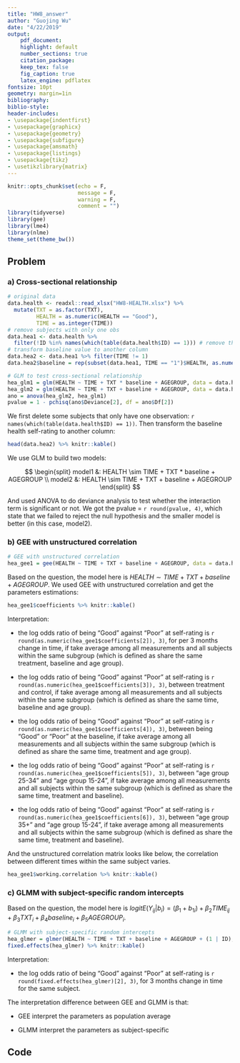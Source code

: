 ```yaml
---
title: "HW8_answer"
author: "Guojing Wu"
date: "4/22/2019"
output:
    pdf_document:
    highlight: default
    number_sections: true
    citation_package:
    keep_tex: false
    fig_caption: true
    latex_engine: pdflatex
fontsize: 10pt
geometry: margin=1in
bibliography:
biblio-style:
header-includes:
- \usepackage{indentfirst}
- \usepackage{graphicx}
- \usepackage{geometry}
- \usepackage{subfigure}
- \usepackage{amsmath}
- \usepackage{listings}
- \usepackage{tikz}
- \usetikzlibrary{matrix}
---
```


```r
knitr::opts_chunk$set(echo = F, 
                      message = F, 
                      warning = F, 
                      comment = "")
library(tidyverse)
library(gee)
library(lme4)
library(nlme)
theme_set(theme_bw())
```

## Problem

### a) Cross-sectional relationship

```r
# original data
data.health <- readxl::read_xlsx("HW8-HEALTH.xlsx") %>% 
  mutate(TXT = as.factor(TXT), 
         HEALTH = as.numeric(HEALTH == "Good"), 
         TIME = as.integer(TIME))
# remove subjects with only one obs
data.hea1 <- data.health %>% 
  filter(!ID %in% names(which(table(data.health$ID) == 1))) # remove the subject only has baseline
# transform baseline value to another column
data.hea2 <- data.hea1 %>% filter(TIME != 1)
data.hea2$baseline = rep(subset(data.hea1, TIME == "1")$HEALTH, as.numeric(table(data.hea2$ID))) # create baseline covariate

# GLM to test cross-sectional relationship
hea_glm1 = glm(HEALTH ~ TIME + TXT * baseline + AGEGROUP, data = data.hea2)
hea_glm2 = glm(HEALTH ~ TIME + TXT + baseline + AGEGROUP, data = data.hea2)
ano = anova(hea_glm2, hea_glm1)
pvalue = 1 - pchisq(ano$Deviance[2], df = ano$Df[2])

```

We first delete some subjects that only have one observation: `r names(which(table(data.health$ID) == 1))`. Then transform the baseline health self-rating to another column:

```r
head(data.hea2) %>% knitr::kable()
```


We use GLM to build two models:

$$
\begin{split}
model1 &: HEALTH \sim TIME + TXT * baseline + AGEGROUP \\
model2 &: HEALTH \sim TIME + TXT + baseline + AGEGROUP
\end{split}
$$

And used ANOVA to do deviance analysis to test whether the interaction term is significant or not. We got the pvalue = 
`r round(pvalue, 4)`, which state that we failed to reject the null hypothesis and the smaller model is better (in this case, model2).

### b) GEE with unstructured correlation

```r
# GEE with unstructured correlation
hea_gee1 = gee(HEALTH ~ TIME + TXT + baseline + AGEGROUP, data = data.hea2, family = "binomial", id = ID, corstr = "unstructured", scale.fix = TRUE, scale.value = 1)
```

Based on the question, the model here is $HEALTH \sim TIME + TXT + baseline + AGEGROUP$. We used GEE with unstructured correlation and get the parameters estimations:

```r
hea_gee1$coefficients %>% knitr::kable()
```

Interpretation:

* the log odds ratio of being "Good" against "Poor" at self-rating is `r round(as.numeric(hea_gee1$coefficients[2]), 3)`, for per 3 months change in time, if take average among all measurements and all subjects within the same subgroup (which is defined as share the same treatment, baseline and age group).

* the log odds ratio of being "Good" against "Poor" at self-rating is `r round(as.numeric(hea_gee1$coefficients[3]), 3)`, between treatment and control, if take average among all measurements and all subjects within the same subgroup (which is defined as share the same time, baseline and age group).

* the log odds ratio of being "Good" against "Poor" at self-rating is `r round(as.numeric(hea_gee1$coefficients[4]), 3)`, between being "Good" or "Poor" at the baseline, if take average among all measurements and all subjects within the same subgroup (which is defined as share the same time, treatment and age group).

* the log odds ratio of being "Good" against "Poor" at self-rating is `r round(as.numeric(hea_gee1$coefficients[5]), 3)`, between "age group 25-34" and "age group 15-24", if take average among all measurements and all subjects within the same subgroup (which is defined as share the same time, treatment and baseline).

* the log odds ratio of being "Good" against "Poor" at self-rating is `r round(as.numeric(hea_gee1$coefficients[6]), 3)`, between "age group 35+" and "age group 15-24", if take average among all measurements and all subjects within the same subgroup (which is defined as share the same time, treatment and baseline).

And the unstructured correlation matrix looks like below, the correlation between different times within the same subject varies.

```r
hea_gee1$working.correlation %>% knitr::kable()
```

### c) GLMM with subject-specific random intercepts

Based on the question, the model here is $logitE(Y_{ij}|b_{i}) = (\beta_{1} + b_{1i}) + \beta_{2}TIME_{ij} + \beta_{3}TXT_{i} + \beta_{4}baseline_{i} + \beta_{5}AGEGROUP_{i}$.

```r
# GLMM with subject-specific random intercepts
hea_glmer = glmer(HEALTH ~ TIME + TXT + baseline + AGEGROUP + (1 | ID), data = data.hea2, family = "binomial")
fixed.effects(hea_glmer) %>% knitr::kable()
```

Interpretation:

* the log odds ratio of being "Good" against "Poor" at self-rating is `r round(fixed.effects(hea_glmer)[2], 3)`, for 3 months change in time for the same subject.

The interpretation difference between GEE and GLMM is that:

* GEE interpret the parameters as population average

* GLMM interpret the parameters as subject-specific

## Code
```r
```